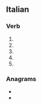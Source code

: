 ==Italian==

===Verb===
{{head|it|verb form}}

# {{inflection of|appaltare||2|s|pres|indc|lang=it}}
# {{inflection of|appaltare||1|s|pres|subj|lang=it}}
# {{inflection of|appaltare||2|s|pres|subj|lang=it}}
# {{inflection of|appaltare||3|s|pres|subj|lang=it}}
# {{inflection of|appaltare||3|s|impr|lang=it}}

===Anagrams===
* {{l|it|palpati}}
* {{l|it|palpita}}